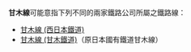 '''甘木線'''可能意指下列不同的兩家鐵路公司所屬之鐵路線：
* [[甘木線_(西日本鐵道)|甘木線 (西日本鐵道)]]
* [[甘木線_(甘木鐵道)|甘木線 (甘木鐵道)]]（原日本國有鐵道甘木線）

{{disambig|cat=三字消歧義}}